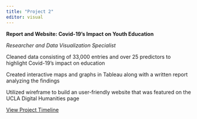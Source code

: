 ```yaml
---
title: "Project 2"
editor: visual
---
```


**Report and Website: Covid-19's Impact on Youth Education**

*Researcher and Data Visualization Specialist*

Cleaned data consisting of 33,000 entries and over 25 predictors to highlight Covid-19’s impact on education

Created interactive maps and graphs in Tableau along with a written report analyzing the findings

Utilized wireframe to build an user-friendly website that was featured on the UCLA Digital Humanities page

[View Project Timeline](https://docs.google.com/spreadsheets/d/1wO8cxyM0QKAhFXsxoPRZ-vUHmnwApvRGLEjQpqn_LxE/edit?gid=0#gid=0)
